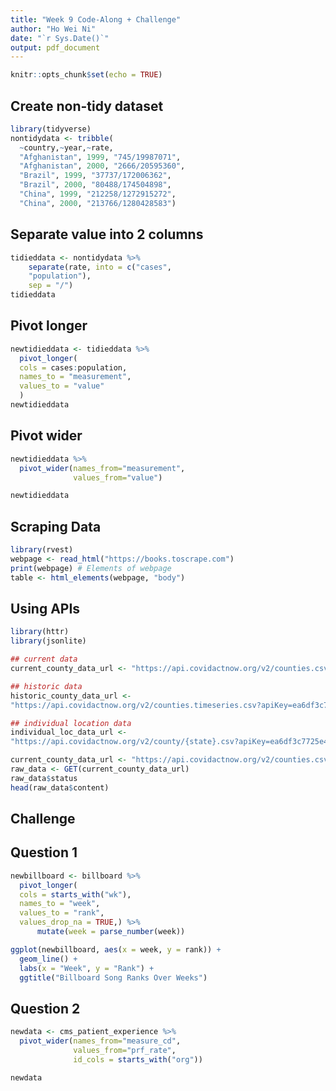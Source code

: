 ```yaml
---
title: "Week 9 Code-Along + Challenge"
author: "Ho Wei Ni"
date: "`r Sys.Date()`"
output: pdf_document
---
```


```r
knitr::opts_chunk$set(echo = TRUE)
```

## Create non-tidy dataset
```r
library(tidyverse)
nontidydata <- tribble(
  ~country,~year,~rate,
  "Afghanistan", 1999, "745/19987071",
  "Afghanistan", 2000, "2666/20595360",
  "Brazil", 1999, "37737/172006362",
  "Brazil", 2000, "80488/174504898",
  "China", 1999, "212258/1272915272",
  "China", 2000, "213766/1280428583")
```

## Separate value into 2 columns
```r
tidieddata <- nontidydata %>%
    separate(rate, into = c("cases",
    "population"),
    sep = "/")
tidieddata
```

## Pivot longer
```r
newtidieddata <- tidieddata %>%
  pivot_longer(
  cols = cases:population,
  names_to = "measurement",
  values_to = "value"
  )
newtidieddata
```

## Pivot wider
```r
newtidieddata %>%
  pivot_wider(names_from="measurement",
              values_from="value")

newtidieddata
```

## Scraping Data
```r
library(rvest)
webpage <- read_html("https://books.toscrape.com")
print(webpage) # Elements of webpage
table <- html_elements(webpage, "body")
```


## Using APIs

```r
library(httr)
library(jsonlite)

## current data
current_county_data_url <- "https://api.covidactnow.org/v2/counties.csv?apiKey=ea6df3c7725e4e858d5c4ee639e25975"

## historic data
historic_county_data_url <-
"https://api.covidactnow.org/v2/counties.timeseries.csv?apiKey=ea6df3c7725e4e858d5c4ee639e25975"

## individual location data
individual_loc_data_url <-
"https://api.covidactnow.org/v2/county/{state}.csv?apiKey=ea6df3c7725e4e858d5c4ee639e25975"

current_county_data_url <- "https://api.covidactnow.org/v2/counties.csv?apiKey=ea6df3c7725e4e858d5c4ee639e25975"
raw_data <- GET(current_county_data_url)
raw_data$status
head(raw_data$content)
```

## Challenge

## Question 1
```r
newbillboard <- billboard %>%
  pivot_longer(
  cols = starts_with("wk"),
  names_to = "week",
  values_to = "rank",
  values_drop_na = TRUE,) %>%
      mutate(week = parse_number(week))

ggplot(newbillboard, aes(x = week, y = rank)) +
  geom_line() +
  labs(x = "Week", y = "Rank") +
  ggtitle("Billboard Song Ranks Over Weeks")
```

## Question 2
```r
newdata <- cms_patient_experience %>%
  pivot_wider(names_from="measure_cd",
              values_from="prf_rate",
              id_cols = starts_with("org"))

newdata
```
